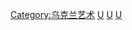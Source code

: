 {{Commonscat|Music of Ukraine}}

[[Category:乌克兰艺术|Category:乌克兰艺术]]
[[Category:欧洲各国音乐|U]]
[[Category:東歐音樂|U]]
[[Category:各族群音乐|U]]